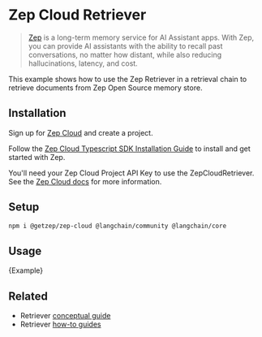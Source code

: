 # Zep Cloud Retriever

> [Zep](https://www.getzep.com) is a long-term memory service for AI Assistant apps.
> With Zep, you can provide AI assistants with the ability to recall past conversations, no matter how distant,
> while also reducing hallucinations, latency, and cost.

This example shows how to use the Zep Retriever in a retrieval chain to retrieve documents from Zep Open Source memory store.

## Installation

Sign up for [Zep Cloud](https://app.getzep.com/) and create a project.

Follow the [Zep Cloud Typescript SDK Installation Guide](https://help.getzep.com/sdks) to install and get started with Zep.

You'll need your Zep Cloud Project API Key to use the ZepCloudRetriever. See the [Zep Cloud docs](https://help.getzep.com/projects) for more information.

## Setup


<IntegrationInstallTooltip></IntegrationInstallTooltip>

```bash npm2yarn
npm i @getzep/zep-cloud @langchain/community @langchain/core
```

## Usage


<CodeBlock language="typescript">{Example}</CodeBlock>

## Related

- Retriever [conceptual guide](/oss/concepts/retrievers)
- Retriever [how-to guides](/oss/how-to/#retrievers)
